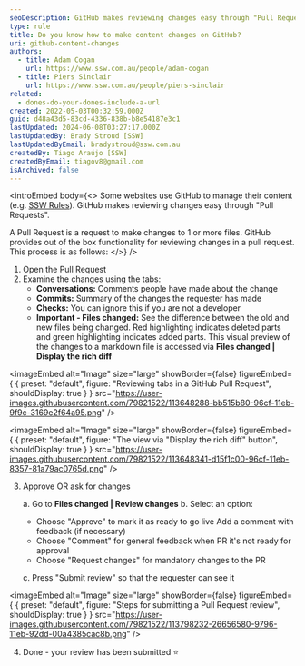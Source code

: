 ```yaml
---
seoDescription: GitHub makes reviewing changes easy through "Pull Requests". Reviewing a Pull Request involves examining changes using tabs - Conversations, Commits, Checks, and Files changed.
type: rule
title: Do you know how to make content changes on GitHub?
uri: github-content-changes
authors:
  - title: Adam Cogan
    url: https://www.ssw.com.au/people/adam-cogan
  - title: Piers Sinclair
    url: https://www.ssw.com.au/people/piers-sinclair
related:
  - dones-do-your-dones-include-a-url
created: 2022-05-03T00:32:59.000Z
guid: d48a43d5-83cd-4336-838b-b8e54187e3c1
lastUpdated: 2024-06-08T03:27:17.000Z
lastUpdatedBy: Brady Stroud [SSW]
lastUpdatedByEmail: bradystroud@ssw.com.au
createdBy: Tiago Araújo [SSW]
createdByEmail: tiagov8@gmail.com
isArchived: false
---
```


<introEmbed
  body={<>
Some websites use GitHub to manage their content (e.g. [SSW Rules](https://github.com/SSWConsulting/SSW.Rules.Content)). GitHub makes reviewing changes easy through "Pull Requests".

A Pull Request is a request to make changes to 1 or more files. GitHub provides out of the box functionality for reviewing changes in a pull request. This process is as follows:
  </>}
/>
1. Open the Pull Request
2. Examine the changes using the tabs:
   * **Conversations:** Comments people have made about the change
   * **Commits:** Summary of the changes the requester has made
   * **Checks:** You can ignore this if you are not a developer
   * **Important - Files changed:** See the difference between the old and new files being changed. Red highlighting indicates deleted parts and green highlighting indicates added parts.
     This visual preview of the changes to a markdown file is accessed via **Files changed | Display the rich diff**


<imageEmbed
  alt="Image"
  size="large"
  showBorder={false}
  figureEmbed={ {
    preset: "default",
    figure: "Reviewing tabs in a GitHub Pull Request",
    shouldDisplay: true
  } }
  src="https://user-images.githubusercontent.com/79821522/113648288-bb515b80-96cf-11eb-9f9c-3169e2f64a95.png"
/>



<imageEmbed
  alt="Image"
  size="large"
  showBorder={false}
  figureEmbed={ {
    preset: "default",
    figure: "The view via \"Display the rich diff\" button",
    shouldDisplay: true
  } }
  src="https://user-images.githubusercontent.com/79821522/113648341-d15f1c00-96cf-11eb-8357-81a79ac0765d.png"
/>


3. Approve OR ask for changes

   a. Go to **Files changed | Review changes**
    b. Select an option:

   * Choose "Approve" to mark it as ready to go live
     Add a comment with feedback (if necessary)
   * Choose "Comment" for general feedback when PR it's not ready for approval
   * Choose "Request changes" for mandatory changes to the PR

   c. Press "Submit review" so that the requester can see it


<imageEmbed
  alt="Image"
  size="large"
  showBorder={false}
  figureEmbed={ {
    preset: "default",
    figure: "Steps for submitting a Pull Request review",
    shouldDisplay: true
  } }
  src="https://user-images.githubusercontent.com/79821522/113798232-26656580-9796-11eb-92dd-00a4385cac8b.png"
/>


4. Done - your review has been submitted ⭐
